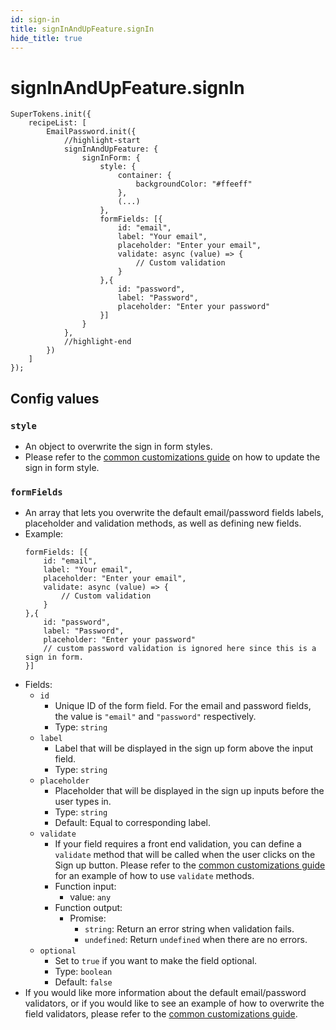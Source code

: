 ```yaml
---
id: sign-in
title: signInAndUpFeature.signIn
hide_title: true
---
```


# signInAndUpFeature.signIn

```tsx
SuperTokens.init({
    recipeList: [
        EmailPassword.init({
            //highlight-start
            signInAndUpFeature: {
                signInForm: {
                    style: {
                        container: {
                            backgroundColor: "#ffeeff"
                        },
                        (...)
                    },
                    formFields: [{
                        id: "email",
                        label: "Your email",
                        placeholder: "Enter your email",
                        validate: async (value) => {
                            // Custom validation
                        }
                    },{
                        id: "password",
                        label: "Password",
                        placeholder: "Enter your password"
                    }]
                }
            },
            //highlight-end
        })
    ]
});
```

## Config values

### `style` 
- An object to overwrite the sign in form styles. 
- Please refer to the [common customizations guide](/docs/emailpassword/common-customizations/styling/changing-style) on how to update the sign in form style.

### `formFields` 
- An array that lets you overwrite the default email/password fields labels, placeholder and validation methods, as well as defining new fields.
- Example: 
    ```tsx
    formFields: [{
        id: "email",
        label: "Your email",
        placeholder: "Enter your email",
        validate: async (value) => {
            // Custom validation
        }
    },{
        id: "password",
        label: "Password",
        placeholder: "Enter your password"
        // custom password validation is ignored here since this is a sign in form.
    }]
    ```
- Fields:
    - `id`
        - Unique ID of the form field. For the email and password fields, the value is `"email"` and `"password"` respectively.
        - Type: `string`
    - `label`
        - Label that will be displayed in the sign up form above the input field.
        - Type: `string`
    - `placeholder`
        - Placeholder that will be displayed in the sign up inputs before the user types in.
        - Type: `string`
        - Default: Equal to corresponding label.
    - `validate`
        - If your field requires a front end validation, you can define a `validate` method that will be called when the user clicks on the Sign up button. Please refer to the [common customizations guide](/docs/emailpassword/common-customizations/signup-form/field-validators) for an example of how to use `validate` methods.
        - Function input:
            - value: `any`
        - Function output:
            - Promise:
                - `string`: Return an error string when validation fails.
                - `undefined`: Return `undefined` when there are no errors.
    - `optional`
        - Set to `true` if you want to make the field optional. 
        - Type: `boolean`
        - Default: `false`
- If you would like more information about the default email/password validators, or if you would like to see an example of how to overwrite the field validators, please refer to the [common customizations guide](/docs/emailpassword/common-customizations/signup-form/field-validators).
